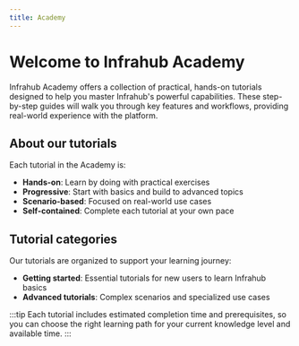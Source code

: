 ```yaml
---
title: Academy
---
```


# Welcome to Infrahub Academy

Infrahub Academy offers a collection of practical, hands-on tutorials designed to help you master Infrahub's powerful capabilities. These step-by-step guides will walk you through key features and workflows, providing real-world experience with the platform.

## About our tutorials

Each tutorial in the Academy is:

- **Hands-on**: Learn by doing with practical exercises
- **Progressive**: Start with basics and build to advanced topics
- **Scenario-based**: Focused on real-world use cases
- **Self-contained**: Complete each tutorial at your own pace

## Tutorial categories

Our tutorials are organized to support your learning journey:

- **Getting started**: Essential tutorials for new users to learn Infrahub basics
- **Advanced tutorials**: Complex scenarios and specialized use cases

:::tip
Each tutorial includes estimated completion time and prerequisites, so you can choose the right learning path for your current knowledge level and available time.
:::
